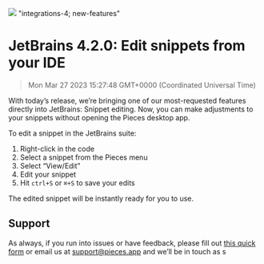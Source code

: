 ![](https://uploads-ssl.webflow.com/6143afec68f555387049efb3/630d8426d6df89467a9230ae_ezgif_com-gif-maker54_22e5ef23aa670c74e6e99ae83ece0b77_2000.png)
"integrations-4; new-features"
# JetBrains 4.2.0: Edit snippets from your IDE
> Mon Mar 27 2023 15:27:48 GMT+0000 (Coordinated Universal Time)
<p>With today’s release, we’re bringing one of our most-requested features directly into JetBrains: Snippet editing.
    Now, you can make adjustments to your snippets without opening the Pieces desktop app.</p><p>To edit a snippet in
    the JetBrains suite:</p><ol type="1">
    <li>Right-click in the code</li>
    <li>Select a snippet from the Pieces menu</li>
    <li>Select “View/Edit”</li>
    <li>Edit your snippet</li>
    <li>Hit <code>ctrl+S</code> or <code>⌘+S</code> to save your edits</li>
</ol><p>The edited snippet will be instantly ready for you to use.</p><h2 id="7e68d">Support</h2><p>As always, if you
    run into issues or have feedback, please fill out <a href="https://getpieces.typeform.com/to/mCjBSIjF"
                                                         target="_blank" rel="noopener noreferrer">this quick
        form</a> or email us at <a href="mailto:support@pieces.app" target="_blank"
                                   rel="noopener noreferrer">support@pieces.app</a> and we’ll be in touch as s
